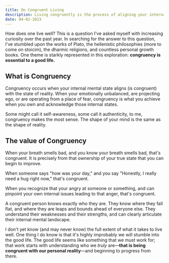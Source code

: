 ```yaml
---
title: On Congruent Living
description: Living congruently is the process of aligning your internal mental environment with reality. It has a lot of great benefits.
date: 04-02-2023
---
```


How does one live well?
This is a question I've asked myself with increasing curiosity over the past year.
In searching for the answer to this question, I've stumbled upon the works of Plato, the hellenistic philosophies (more to come on stoicim), the dharmic religions, and countless personal growth books.
One theme is starkly represented in this exploration: **congruency is essential to a good life.**

## What is Congruency

Congruency occurs when your internal mental state aligns (is congruent) with the state of reality.
When your emotionally unbalanced, are projecting ego, or are operating from a place of fear, congruency is what you achieve when you own and acknowledge those internal states.

Some might call it self-awareness, some call it authenticity, to me, congruency makes the most sense. The shape of your mind is the same as the shape of reality.

## The value of Congruency

When your breath smells bad, and you know your breath smells bad, that's congruent.
It is precisely from that ownership of your true state that you can begin to improve.

When someone says "how was your day," and you say "Honestly, I really need a hug right now," that's congruent.

When you recognize that your angry at someone or something, and can pinpoint your own internal issues leading to that anger, that's congruent.

A congruent person knows exactly who they are. They know where they fall flat, and where they are leaps and bounds ahead of everyone else. They understand their weaknesses and their strengths, and can clearly articulate their internal mental landscape.

I don't yet know (and may never know) the full extent of what it takes to live well.
One thing I do know is that it's highly improbably we will stumble into the good life.
The good life seems like something that we must work for;
that work starts with understanding who we _truly_ are—**that is being congruent with our personal reality**—and beginning to progress from there.
